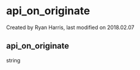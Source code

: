 
# api_on_originate 

 Created by  Ryan Harris, last modified on 2018.02.07

## api_on_originate

string


